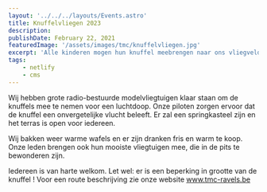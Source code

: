 ```yaml
---
layout: '../../../layouts/Events.astro'
title: Knuffelvliegen 2023
description: 
publishDate: February 22, 2021
featuredImage: '/assets/images/tmc/knuffelvliegen.jpg'
excerpt: 'Alle kinderen mogen hun knuffel meebrengen naar ons vliegveld aan de Wildertstraat in Ravels-Eel. De knuffels mogen vervolgens aanschuiven voor een vlucht in onze vliegtuigen. Dit is een onvergeetelijke ervaring voor de knuffels.'
tags:
    - netlify
    - cms
---
```


Wij hebben grote radio-bestuurde modelvliegtuigen klaar staan om de knuffels mee te nemen voor een luchtdoop. Onze piloten zorgen ervoor dat de knuffel een onvergetelijke vlucht beleeft. Er zal een springkasteel zijn en het terras is open voor iedereen.

Wij bakken weer warme wafels en er zijn dranken fris en warm te koop. Onze leden brengen ook hun mooiste vliegtuigen mee, die in de pits te bewonderen zijn.

Iedereen is van harte welkom. Let wel: er is een beperking in grootte van de knuffel ! Voor een route beschrijving zie onze website www.tmc-ravels.be
